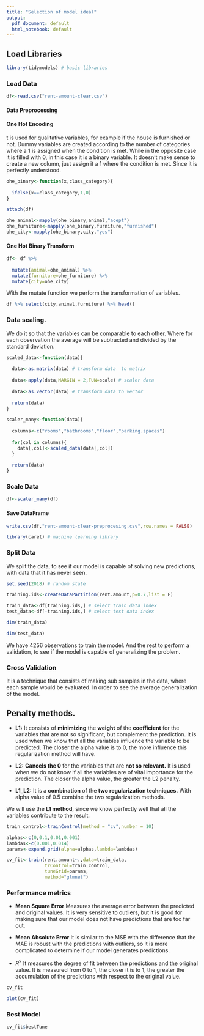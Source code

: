 ---
title: "Selection of model ideal"
output:
  pdf_document: default
  html_notebook: default
---

## **Load Libraries**

```{r message=FALSE, warning=FALSE}
library(tidymodels) # basic libraries
```


### **Load Data**


```{r}
df<-read.csv("rent-amount-clear.csv")
```

#### **Data Preprocessing**


#### **One Hot Encoding**

t is used for qualitative variables, for example if the house is furnished or not. Dummy variables are created according to the number of categories where a 1 is assigned when the condition is met. While in the opposite case it is filled with 0, in this case it is a binary variable. It doesn't make sense to create a new column, just assign it a 1 where the condition is met. Since it is perfectly understood.

```{r}
ohe_binary<-function(x,class_category){
  
  ifelse(x==class_category,1,0)
}
```

```{r message=FALSE, warning=FALSE}
attach(df)
```


```{r}
ohe_animal<-mapply(ohe_binary,animal,"acept")
ohe_furniture<-mapply(ohe_binary,furniture,"furnished")
ohe_city<-mapply(ohe_binary,city,"yes")
```

#### **One Hot Binary Transform**

```{r}
df<- df %>%
  
  mutate(animal=ohe_animal) %>%
  mutate(furniture=ohe_furniture) %>%
  mutate(city=ohe_city)
```


With the mutate function we perform the transformation of variables.


```{r}
df %>% select(city,animal,furniture) %>% head()
```

### **Data scaling.**

We do it so that the variables can be comparable to each other. Where for each observation the average will be subtracted and divided by the standard deviation.


```{r}
scaled_data<-function(data){
  
  data<-as.matrix(data) # transform data  to matrix
  
  data<-apply(data,MARGIN = 2,FUN=scale) # scaler data
  
  data<-as.vector(data) # transform data to vector
  
  return(data)
}
```

```{r}
scaler_many<-function(data){
  
  columns<-c("rooms","bathrooms","floor","parking.spaces")
  
  for(col in columns){
    data[,col]<-scaled_data(data[,col])
  }
  
  return(data)
}
```

### **Scale Data**


```{r}
df<-scaler_many(df)
```

#### **Save DataFrame** 

```{r}
write.csv(df,"rent-amount-clear-preprocesing.csv",row.names = FALSE)
```


```{r message=FALSE, warning=FALSE}
library(caret) # machine learning library
```

### **Split Data**

We split the data, to see if our model is capable of solving new predictions, with data that it has never seen.

```{r}
set.seed(2018) # random state

training.ids<-createDataPartition(rent.amount,p=0.7,list = F)

train_data<-df[training.ids,] # select train data index
test_data<-df[-training.ids,] # select test data index
```


```{r}
dim(train_data)
```
```{r}
dim(test_data)
```
We have 4256 observations to train the model. And the rest to perform a validation, to see if the model is capable of generalizing the problem.

### **Cross Validation**

It is a technique that consists of making sub samples in the data, where each sample would be evaluated. In order to see the average generalization of the model.

## **Penalty methods.**

* **L1:** It consists of **minimizing** the **weight** of the **coefficient** for the variables that are not so significant, but complement the prediction. It is used when we know that all the variables influence the variable to be predicted. The closer the alpha value is to 0, the more influence this regularization method will have.

* **L2:** **Cancels the 0** for the variables that are **not so relevant.** It is used when we do not know if all the variables are of vital importance for the prediction. The closer the alpha value, the greater the L2 penalty.

* **L1_L2:** It is a **combination** of the **two regularization techniques.** With alpha value of 0.5 combine the two regularization methods.



We will use the **L1 method**, since we know perfectly well that all the variables contribute to the result.


```{r message=FALSE, warning=FALSE}
train_control<-trainControl(method = "cv",number = 10)
```
```{r}
alphas<-c(0,0.1,0.01,0.001)
lambdas<-c(0.001,0.014)
params<-expand.grid(alpha=alphas,lambda=lambdas)
```


```{r}
cv_fit<-train(rent.amount~.,data=train_data,
              trControl=train_control,
              tuneGrid=params,
              method="glmnet")
```

### **Performance metrics**


* **Mean Square Error**  Measures the average error between the predicted and original values. It is very sensitive to outliers, but it is good for making sure that our model does not have predictions that are too far out.


* **Mean Absolute Error** It is similar to the MSE with the difference that the MAE is robust with the predictions with outliers, so it is more complicated to determine if our model generates predictions.

* $R^2$ It measures the degree of fit between the predictions and the original value. It is measured from 0 to 1, the closer it is to 1, the greater the accumulation of the predictions with respect to the original value.



```{r}
cv_fit
```

```{r}
plot(cv_fit)
```



### **Best Model**

```{r}
cv_fit$bestTune
```

